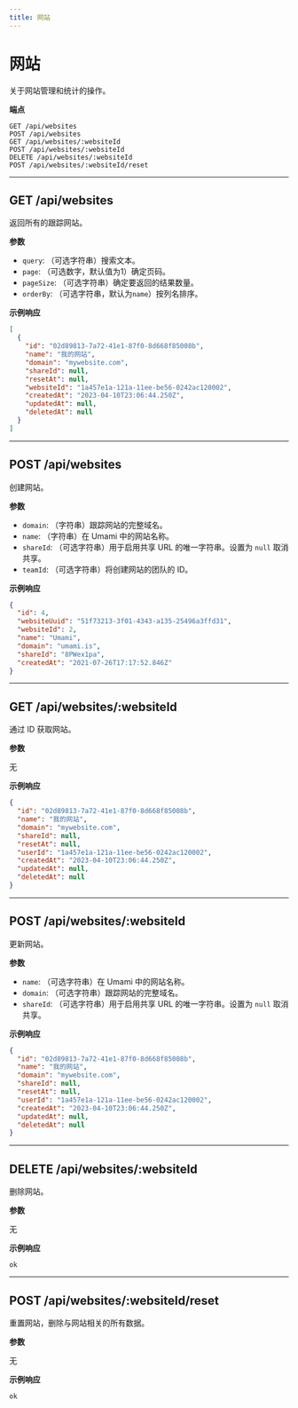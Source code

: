 ```yaml
---
title: 网站
---
```


# 网站

关于网站管理和统计的操作。

**端点**

```text
GET /api/websites
POST /api/websites
GET /api/websites/:websiteId
POST /api/websites/:websiteId
DELETE /api/websites/:websiteId
POST /api/websites/:websiteId/reset
```

---

## GET /api/websites

返回所有的跟踪网站。

**参数**

- `query`: （可选字符串）搜索文本。
- `page`: （可选数字，默认值为1）确定页码。
- `pageSize`: （可选字符串）确定要返回的结果数量。
- `orderBy`: （可选字符串，默认为`name`）按列名排序。

**示例响应**

```json
[
  {
    "id": "02d89813-7a72-41e1-87f0-8d668f85008b",
    "name": "我的网站",
    "domain": "mywebsite.com",
    "shareId": null,
    "resetAt": null,
    "websiteId": "1a457e1a-121a-11ee-be56-0242ac120002",
    "createdAt": "2023-04-10T23:06:44.250Z",
    "updatedAt": null,
    "deletedAt": null
  }
]
```

---

## POST /api/websites

创建网站。

**参数**

- `domain`: （字符串）跟踪网站的完整域名。
- `name`: （字符串）在 Umami 中的网站名称。
- `shareId`: （可选字符串）用于启用共享 URL 的唯一字符串。设置为 `null` 取消共享。
- `teamId`: （可选字符串）将创建网站的团队的 ID。

**示例响应**

```json
{
  "id": 4,
  "websiteUuid": "51f73213-3f01-4343-a135-25496a3ffd31",
  "websiteId": 2,
  "name": "Umami",
  "domain": "umami.is",
  "shareId": "8PWex1pa",
  "createdAt": "2021-07-26T17:17:52.846Z"
}
```

---

## GET /api/websites/:websiteId

通过 ID 获取网站。

**参数**

无

**示例响应**

```json
{
  "id": "02d89813-7a72-41e1-87f0-8d668f85008b",
  "name": "我的网站",
  "domain": "mywebsite.com",
  "shareId": null,
  "resetAt": null,
  "userId": "1a457e1a-121a-11ee-be56-0242ac120002",
  "createdAt": "2023-04-10T23:06:44.250Z",
  "updatedAt": null,
  "deletedAt": null
}
```

---

## POST /api/websites/:websiteId

更新网站。

**参数**

- `name`: （可选字符串）在 Umami 中的网站名称。
- `domain`: （可选字符串）跟踪网站的完整域名。
- `shareId`: （可选字符串）用于启用共享 URL 的唯一字符串。设置为 `null` 取消共享。

**示例响应**

```json
{
  "id": "02d89813-7a72-41e1-87f0-8d668f85008b",
  "name": "我的网站",
  "domain": "mywebsite.com",
  "shareId": null,
  "resetAt": null,
  "userId": "1a457e1a-121a-11ee-be56-0242ac120002",
  "createdAt": "2023-04-10T23:06:44.250Z",
  "updatedAt": null,
  "deletedAt": null
}
```

---

## DELETE /api/websites/:websiteId

删除网站。

**参数**

无

**示例响应**

```text
ok
```

---

## POST /api/websites/:websiteId/reset

重置网站，删除与网站相关的所有数据。

**参数**

无

**示例响应**

```text
ok
```
